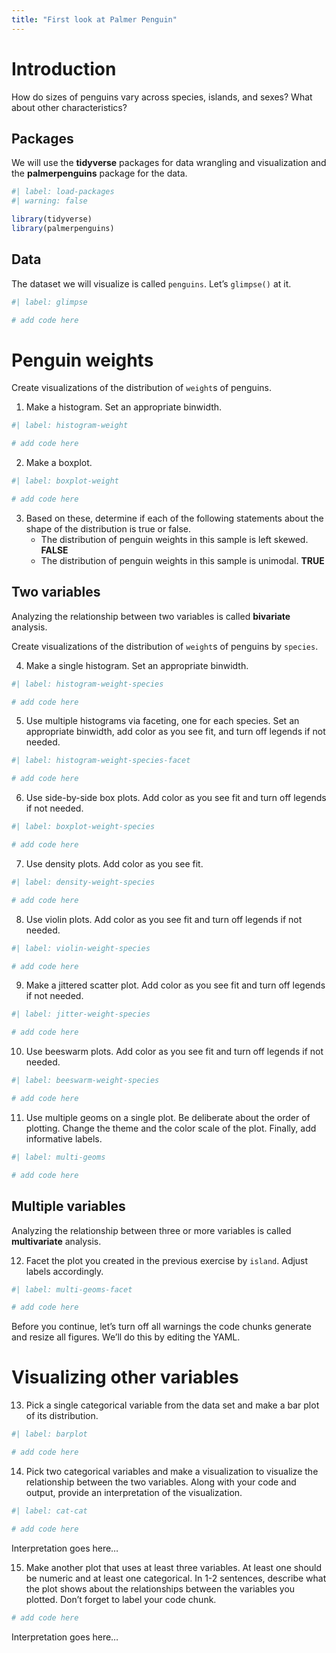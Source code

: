 ```yaml
---
title: "First look at Palmer Penguin"
---
```


# Introduction

How do sizes of penguins vary across species, islands, and sexes?
What about other characteristics?

## Packages

We will use the **tidyverse** packages for data wrangling and visualization and the **palmerpenguins** package for the data.

```r
#| label: load-packages
#| warning: false

library(tidyverse)
library(palmerpenguins)
```

## Data

The dataset we will visualize is called `penguins`.
Let's `glimpse()` at it.

```r
#| label: glimpse

# add code here
```

# Penguin weights

Create visualizations of the distribution of `weight`s of penguins.

1.  Make a histogram. Set an appropriate binwidth.

```r
#| label: histogram-weight

# add code here
```

2.  Make a boxplot.

```r
#| label: boxplot-weight

# add code here
```

3.  Based on these, determine if each of the following statements about the shape of the distribution is true or false.
    -   The distribution of penguin weights in this sample is left skewed. **FALSE**
    -   The distribution of penguin weights in this sample is unimodal. **TRUE**

## Two variables

::: callout-note
Analyzing the relationship between two variables is called **bivariate** analysis.
:::

Create visualizations of the distribution of `weight`s of penguins by `species`.

4.  Make a single histogram. Set an appropriate binwidth.

```r
#| label: histogram-weight-species

# add code here
```

5.  Use multiple histograms via faceting, one for each species. Set an appropriate binwidth, add color as you see fit, and turn off legends if not needed.

```r
#| label: histogram-weight-species-facet

# add code here
```

6.  Use side-by-side box plots. Add color as you see fit and turn off legends if not needed.

```r
#| label: boxplot-weight-species

# add code here
```

7.  Use density plots. Add color as you see fit.

```r
#| label: density-weight-species

# add code here
```

8.  Use violin plots. Add color as you see fit and turn off legends if not needed.

```r
#| label: violin-weight-species

# add code here
```

9.  Make a jittered scatter plot. Add color as you see fit and turn off legends if not needed.

```r
#| label: jitter-weight-species

# add code here
```

10. Use beeswarm plots. Add color as you see fit and turn off legends if not needed.

```r
#| label: beeswarm-weight-species

# add code here
```

11. Use multiple geoms on a single plot. Be deliberate about the order of plotting. Change the theme and the color scale of the plot. Finally, add informative labels.

```r
#| label: multi-geoms

# add code here
```

## Multiple variables

::: callout-note
Analyzing the relationship between three or more variables is called **multivariate** analysis.
:::

12. Facet the plot you created in the previous exercise by `island`. Adjust labels accordingly.

```r
#| label: multi-geoms-facet

# add code here
```

Before you continue, let's turn off all warnings the code chunks generate and resize all figures.
We'll do this by editing the YAML.

# Visualizing other variables

13. Pick a single categorical variable from the data set and make a bar plot of its distribution.

```r
#| label: barplot

# add code here
```

14. Pick two categorical variables and make a visualization to visualize the relationship between the two variables. Along with your code and output, provide an interpretation of the visualization.

```r
#| label: cat-cat

# add code here
```

Interpretation goes here...

15. Make another plot that uses at least three variables. At least one should be numeric and at least one categorical. In 1-2 sentences, describe what the plot shows about the relationships between the variables you plotted. Don't forget to label your code chunk.

```r
# add code here
```

Interpretation goes here...
